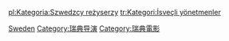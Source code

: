 {{Commonscat|Film directors from Sweden}}

[[Category:各國電影導演|Sweden]]
[[Category:瑞典导演|Category:瑞典导演]]
[[Category:瑞典電影|Category:瑞典電影]]

[[pl:Kategoria:Szwedzcy_reżyserzy|pl:Kategoria:Szwedzcy reżyserzy]]
[[tr:Kategori:İsveçli_yönetmenler|tr:Kategori:İsveçli yönetmenler]]